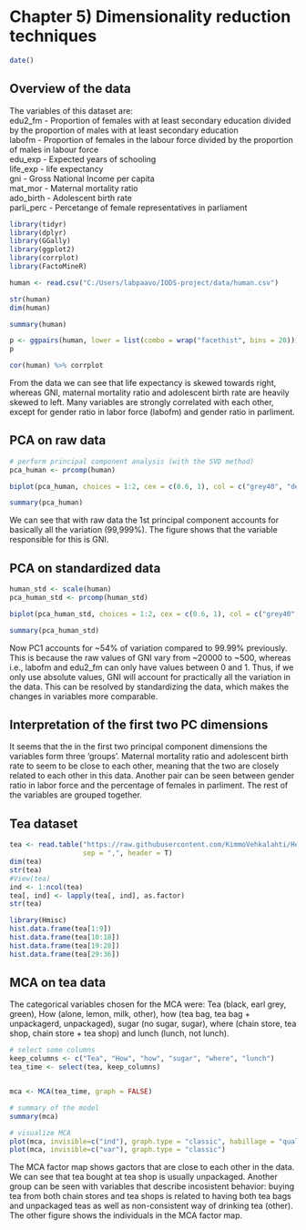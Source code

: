 # Chapter 5) Dimensionality reduction techniques

```r
date()
```

## Overview of the data


The variables of this dataset are:  
edu2_fm -  Proportion of females with at least secondary education divided by the proportion of males with at least secondary education  
labofm - Proportion of females in the labour force divided by the proportion of males in labour force  
edu_exp - Expected years of schooling  
life_exp - life expectancy  
gni - Gross National Income per capita  
mat_mor - Maternal mortality ratio  
ado_birth - Adolescent birth rate  
parli_perc - Percetange of female representatives in parliament  

```r
library(tidyr)
library(dplyr)
library(GGally)
library(ggplot2)
library(corrplot)
library(FactoMineR)

human <- read.csv("C:/Users/labpaavo/IODS-project/data/human.csv")

str(human)
dim(human)

summary(human)

p <- ggpairs(human, lower = list(combo = wrap("facethist", bins = 20)))
p

cor(human) %>% corrplot

```

From the data we can see that life expectancy is skewed towards right, whereas GNI, maternal mortality ratio and adolescent birth rate are heavily skewed to left. Many variables are strongly correlated with each other, except for gender ratio in labor force (labofm) and gender ratio in parliment. 

## PCA on raw data

```r
# perform principal component analysis (with the SVD method)
pca_human <- prcomp(human)

biplot(pca_human, choices = 1:2, cex = c(0.6, 1), col = c("grey40", "deeppink2"))

summary(pca_human)

```

We can see that with raw data the 1st principal component accounts for basically all the variation (99,999%). The figure shows that the variable responsible for this is GNI. 

## PCA on standardized data

```r
human_std <- scale(human)
pca_human_std <- prcomp(human_std)

biplot(pca_human_std, choices = 1:2, cex = c(0.6, 1), col = c("grey40", "deeppink2"))

summary(pca_human_std)
```

Now PC1 accounts for ~54% of variation compared to 99.99% previously. This is because the raw values of GNI vary from ~20000 to ~500, whereas i.e., labofm and edu2_fm can only have values between 0 and 1. Thus, if we only use absolute values, GNI will account for practically all the variation in the data. This can be resolved by standardizing the data, which makes the changes in variables more comparable. 

## Interpretation of the first two PC dimensions
It seems that the in the first two principal component dimensions the variables form three 'groups'. Maternal mortality ratio and adolescent birth rate to seem to be close to each other, meaning that the two are closely related to each other in this data. Another pair can be seen between gender ratio in labor force and the percentage of females in parliment. The rest of the variables are grouped together. 

## Tea dataset

```r
tea <- read.table("https://raw.githubusercontent.com/KimmoVehkalahti/Helsinki-Open-Data-Science/master/datasets/tea.csv", 
                  sep = ",", header = T)
dim(tea)
str(tea)
#View(tea)
ind <- 1:ncol(tea)
tea[, ind] <- lapply(tea[, ind], as.factor)
str(tea)

library(Hmisc)
hist.data.frame(tea[1:9])
hist.data.frame(tea[10:18])
hist.data.frame(tea[19:28])
hist.data.frame(tea[29:36])


```

## MCA on tea data

The categorical variables chosen for the MCA were: Tea (black, earl grey, green), How (alone, lemon, milk, other), how (tea bag, tea bag + unpackagerd, unpackaged), sugar (no sugar, sugar), where (chain store, tea shop, chain store + tea shop) and lunch (lunch, not lunch).


```r
# select some columns 
keep_columns <- c("Tea", "How", "how", "sugar", "where", "lunch")
tea_time <- select(tea, keep_columns)


mca <- MCA(tea_time, graph = FALSE)

# summary of the model
summary(mca)

# visualize MCA
plot(mca, invisible=c("ind"), graph.type = "classic", habillage = "quali")
plot(mca, invisible=c("var"), graph.type = "classic")
```

The MCA factor map shows gactors that are close to each other in the data. We can see that tea bought at tea shop is usually unpackaged. Another group can be seen with variables that describe incosistent behavior: buying tea from both chain stores and tea shops is related to having both tea bags and unpackaged teas as well as non-consistent way of drinking tea (other). The other figure shows the individuals in the MCA factor map. 
